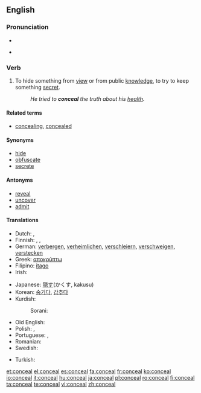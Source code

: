 ==English==

===Pronunciation===
* {{audio|en-us-conceal.ogg|Audio (US)}}

* {{rhymes|iːl}}

===Verb===
{{en-verb}}

# To hide something from [[view]] or from public [[knowledge]], to try to keep something [[secret]].
#: ''He tried to '''conceal''' the truth about his [[health]].''

====Related terms====
* [[concealing]], [[concealed]]

====Synonyms====
* [[hide]]
* [[obfuscate]]
* [[secrete]]

====Antonyms====
* [[reveal]]
* [[uncover]]
* [[admit]]

====Translations====
{{top}}
* Dutch: {{t+|nl|verbergen}}, {{t+|nl|verstoppen}}
* Finnish: {{t-|fi|kätkeä}}, {{t+|fi|salata}}, {{t+|fi|peittää}}
* German: [[verbergen]], [[verheimlichen]], [[verschleiern]], [[verschweigen]], [[verstecken]]
* Greek: [[αποκρύπτω]]
* Filipino: [[itago]]
* Irish: {{t-|ga|ceil|xs=Irish}}
{{mid}}
* Japanese: [[隠す]](かくす, kakusu)
* Korean: [[숨기다]], [[감추다]]
* Kurdish:
*: Sorani: {{t|ku|شاردنه‌وه‌|tr=shArdinawa|sc=KUchar}}
* Old English: {{t-|ang|miþan|alt=mīþan|xs=Old English}}
* Polish: {{t+|pl|ukrywać}}, {{t+|pl|chować}}
* Portuguese: {{t+|pt|esconder}}, {{t-|pt|omitir}}
* Romanian: {{t+|ro|ascunde}}
* Swedish: {{t+|sv|dölja}}
{{bottom}}
* Turkish: {{t+|tr|gizlemek}}

[[et:conceal]]
[[el:conceal]]
[[es:conceal]]
[[fa:conceal]]
[[fr:conceal]]
[[ko:conceal]]
[[io:conceal]]
[[it:conceal]]
[[hu:conceal]]
[[ja:conceal]]
[[pl:conceal]]
[[ro:conceal]]
[[fi:conceal]]
[[ta:conceal]]
[[te:conceal]]
[[vi:conceal]]
[[zh:conceal]]